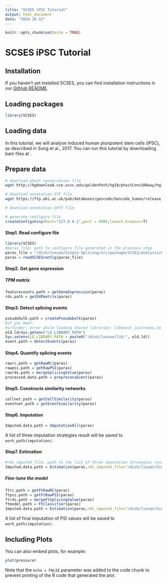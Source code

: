 ```yaml
---
title: "SCSES iPSC Tutorial"
output: html_document
date: "2024-10-12"
---
```


```r
knitr::opts_chunk$set(echo = TRUE)
```

# SCSES iPSC Tutorial

## Installation

If you haven’t yet installed SCSES, you can find installation instructions in our [GitHub README](https://github.com/lvxuan12/SCSES?tab=readme-ov-file#installation).

## Loading packages

```r
library(SCSES)
```

## Loading data

In this tutorial, we will analyse induced human pluripotent stem cells (iPSC), as described in Song et al., 2017. You can run this tutorial by downloading bam files at .

## Prepare data

``` bash
# download phast conservation file
wget http://hgdownload.cse.ucsc.edu/goldenPath/hg19/phastCons100way/hg19.100way.phastCons.bw

# download annotation GTF file
wget https://ftp.ebi.ac.uk/pub/databases/gencode/Gencode_human/release_19/gencode.v19.annotation.gtf.gz

# download annotation GFF3 file


```

```r
# generate configure file
createConfigshiny(host="127.0.0.1",port = 9999,launch.browser=T) 
```

#### Step1. Read configure file

```r
library(SCSES)
#paras_file: path to configure file generated in the previous step
paras_file = "/disk/lvxuan/Single-Splicing/src/package/SCSES/analysis/nPSC.json"
paras = readSCSESconfig(paras_file)
```

#### Step2. Get gene expression

##### TPM matrix

```r
featurecounts.path = getGeneExpression(paras) 
rds.path = getEXPmatrix(paras)
```

#### Step3. Detect splicing events

```r
pseudobulk.path = createPseudobulk(paras)
#if you meet:
#irfinder: error while loading shared libraries: libboost_iostreams.so.1.71.0: cannot open shared object file: No such file or directory
old.ld=Sys.getenv("LD_LIBRARY_PATH")
Sys.setenv(LD_LIBRARY_PATH = paste0("/disk/lvxuan/lib:", old.ld))
event.path = detectEvents(paras)
```

#### Step4. Quantify splicing events

```r
rawrc.path = getRawRC(paras)
rawpsi.path = getRawPSI(paras)
rawrds.path = mergeSplicingValue(paras)
processed.data.path = preprocessEvent(paras)
```

#### Step5. Constructs similarity networks

```r
cellnet.path = getCellSimilarity(paras)
eventnet.path = getEventSimilarity(paras)
```

#### Step6. Imputation

```r
Imputed.data.path = ImputationAll(paras)
```

A list of three imputation strategies result will be saved to `work_path/imputation/`.

#### Step7. Estimation

```r
#rds_imputed_file: path to the list of three imputation strategies results generated in the previous step
Imputed.data.path = Estimation(paras,rds_imputed_file="/disk/lvxuan/Single-Splicing/result/GSE85908/scses_test/imputation/Imputed_seperated_500007276.rds")
```

##### Fine-tune the model

```r
ftrc.path = getFtRawRC(paras)
ftpsi.path = getFtRawPSI(paras)
ftrds.path = mergeFtSplicingValue(paras)
ftmodel.path = FtClassifier(paras)
Imputed.data.path = Estimation(paras,rds_imputed_file="/disk/lvxuan/Single-Splicing/result/GSE85908/scses_test/imputation/Imputed_seperated_500007276.rds")
```

A list of final imputation of PSI values will be saved to `work_path/imputation/`.

## Including Plots

You can also embed plots, for example:

```r
plot(pressure)
```

Note that the `echo = FALSE` parameter was added to the code chunk to prevent printing of the R code that generated the plot.
